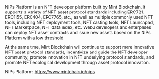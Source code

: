NIPs Platform is an NFT developer platform built by Mint Blockchain. It supports a variety of NFT asset protocol standards including ERC721, ERC1155, ERC404, ERC7765, etc., as well as multiple commonly used NFT tools, including NFT deployment tools, NFT casting tools, NFT Launchpad, NFT Marketplace, NFT data index, etc. Web3 developers and enterprises can deploy NFT asset contracts and issue new assets based on the NIPs Platform with a low threshold.

At the same time, Mint Blockchain will continue to support more innovative NFT asset protocol standards, incentivize and guide the NFT developer community, promote innovation in NFT underlying protocol standards, and promote NFT ecological development through asset protocol innovation.

NIPs Platform: https://www.mintchain.io/nips